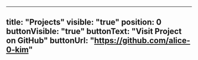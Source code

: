 ---
title: "Projects"
visible: "true"
position: 0
buttonVisible: "true"
buttonText: "Visit Project on GitHub"
buttonUrl: "https://github.com/alice-0-kim"
----
